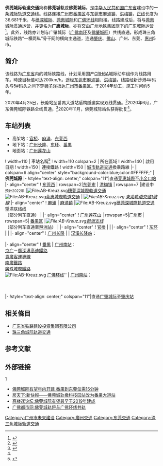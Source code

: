 {{Expand|time=2014-07-31T01:37:04+00:00}}
{{Refimprove|time=2014-07-31T10:30:00+00:00}}
{{GD Future infrastructure}}
{{Distinguish|佛穗莞城际}}
{{Infobox rail system-route
|rail_name=佛莞城际轨道交通
|other_name=
|name_bgcolor=
|banner_color=blue
|sec_banner_color=
|logo_filename=
|image_width=250px
|logo_bgcolor=
|logo_note=
|system_map=
|mapimage_width=200px
|map_bgcolor=
|locale={{PRC}}[[廣東省|廣東省]]
|service_type=[[城际轨道交通|城际轨道交通]]
|begin_operation=
|end_operation=
|status=建设中
|operation_note=
|system_length=36.681公里（[[正线|正线]]长度）
|length_in_operation=
|total_length=
|line_title=线路
|lines=
|stations=7个<br>- 高架站： 3个 <br>- 地下站：3个<br>- 地面站：1个
|route_title=线路
|main_route=
|secondary_route=
|branch_route=
|standard=
|main_stations=
|ridership=
|fleet_size=
|max_speed=200km/h
|track_gauge=1435毫米（[[标准轨|标准轨]]）
|distance_between_mainlines=
|min_radius=
|max_grade=
|block_signal=
|engine=[[接触网供电|接触网供电]]：50Hz 25,000V
|depot=
|operator=[[广东城际铁路运营有限公司|广东城际铁路运营有限公司]]
|franchise=
|hq=
|key_person=
|website=
|route_map={{佛莞城际铁路RDT}}
}}
'''佛莞城际轨道交通'''简称'''佛莞城轨'''或'''佛莞城际'''，是[[中华人民共和国|中华人民共和国]][[广东省|广东省]]建设中的一条[[珠三角城际轨道交通|城际轨道交通]]线。线路连接[[广州市|广州市]][[番禺区|番禺区]]与[[东莞市|东莞市]][[麻涌镇|麻涌镇]]、[[洪梅镇_(东莞市)|洪梅镇]]，[[正线|正线]]长度为36.681千米，与[[穗深城际铁路|穗深城际]]、[[莞惠城际轨道交通|莞惠城际]]和[[广佛环线|广佛环线]]相衔接。线路建成后，将与[[莞惠城际轨道交通|莞惠城际]]贯通运营，并更名为'''广惠城际'''，亦将交由[[广州地铁集团|广州地铁集团]]旗下的[[广东城际|广东城际]]运营<ref>{{Cite news |url=https://news.dayoo.com/guangdong/202201/01/139996_54155613.htm |title=广佛南环、佛莞城际已基本建成，将与广佛莞16条地铁线换乘 |author=谭超 |work=南方+ |date=2022-01-01 |via=大洋网 |accessdate=2022-01-18 |archive-date=2022-01-01 |archive-url=https://web.archive.org/web/20220101112412/https://news.dayoo.com/guangdong/202201/01/139996_54155613.htm }}</ref>。此外，线路亦计划与广肇城际（[[广佛环线|广佛南环]]及[[广佛肇城际轨道交通|佛肇城际]]）共线直通，形成珠三角城际铁路“一横两纵”骨干网的横向主通道，连通[[肇庆市|肇庆]]、[[佛山市|佛山]]、广州、东莞、[[惠州市|惠州]]5市。

==简介==
该线路为[[广东省|广东省]]内的城际铁路线，计划采用国产[[CRH6A|CRH6A]]城际动车组作为线路用车。時速目标值可达200km/h。途经[[东莞市|东莞市]][[麻涌镇|麻涌镇]]、[[洪梅镇_(东莞市)|洪梅镇]]，线路经新沙港4#码头与5#码头之间下穿[[珠江水道|狮子洋]]抵达[[广州市|广州市]][[番禺区|番禺区]]。于2014年动工，施工时间约5年。

2020年4月25日，长隆站至番禺大道站盾构隧道实现双线贯通。<ref>{{Cite web|title=佛莞城际长隆站至番禺大道站盾构区间实现双线贯通|url=https://baijiahao.baidu.com/s?id=1665296178118707476&wfr=spider&for=pc|accessdate=2020-05-02|work=baijiahao.baidu.com|archive-date=2022-04-08|archive-url=https://web.archive.org/web/20220408095508/https://baijiahao.baidu.com/s?id=1665296178118707476&wfr=spider&for=pc}}</ref>2020年6月，广东佛莞城际铁路全线贯通。<ref>{{Cite web|title=广东佛莞城际铁路全线贯通|url=http://www.xinhuanet.com/fortune/2020-06/02/c_1126061961.htm|accessdate=2020-10-30|archive-date=2020-11-02|archive-url=https://web.archive.org/web/20201102184956/http://www.xinhuanet.com/fortune/2020-06/02/c_1126061961.htm|dead-url=no}}</ref>2020年11月，佛莞城际站名获得批复<ref name=n202011 />。

== 车站列表 ==
* 高架站：[[官桥站（城轨）|官桥]]、[[麻涌站|麻涌]]、[[东莞西站|东莞西]]
* 地下站：[[广州长隆站|广州长隆]]、[[东环站|东环]]、[[番禺站|番禺]]
* 地面站：[[广州莲花山站|广州莲花山]]
{{start box}}
! width=110 | 車站名稱<ref name=n202011>{{cite web|url=http://td.gd.gov.cn/attachment/0/406/406092/3138485.pdf|title=广东省交通运输厅关于佛莞城际广州南站至望洪站段车站站名命名方案的批复|date=2020-11-26|access-date=2020-12-03|archive-date=2021-08-30|archive-url=https://web.archive.org/web/20210830224449/http://td.gd.gov.cn/attachment/0/406/406092/3138485.pdf}}</ref>
! width=110 colspan=2 | 所在區域
! width=140 | 啟用日期
! width=150 | 連接鐵路
! width=150 | [[城市軌道交通|城市軌道交通]]換乘路線
|-
| colspan=6 align="center" style="background-color:blue;color:#FFFFFF;" |'''佛莞城際'''
|-
!style="text-align: center;" colspan="11"|直通[[莞惠城际轨道交通|莞惠城際]]至[[小金口站|小金口站]]
|- align="center"
! [[东莞西站|东莞西]]
|  rowspan=2|[[东莞市|东莞市]]
| [[洪梅镇|洪梅镇]]
| rowspan=7 |建设中<BR><small>预计2022年</small>
|[[File:AB-Kreuz.svg|File:AB-Kreuz.svg]][[穗莞深城際軌道交通|穗莞深城際軌道交通]]<BR>[[File:AB-Kreuz.svg|File:AB-Kreuz.svg]][[莞惠城際軌道交通|莞惠城際軌道交通]]
| ''[[File:AB-Kreuz.svg|File:AB-Kreuz.svg]] [[東莞軌道交通|東莞軌道交通]][[東莞軌道交通1號線|1號線]]''
|- align="center"
! [[麻涌站|麻涌]]
| [[麻涌镇|麻涌镇]]
|[[File:AB-Kreuz.svg|File:AB-Kreuz.svg]][[穗莞深城際軌道交通|穗莞深城際軌道交通]]<BR>望洪联络线<BR>（部分列车直通）
|
|- align="center"
! [[广州莲花山站|广州莲花山]]
|  rowspan=5|[[广州市|广州市]]
|  rowspan=5| [[番禺区|番禺区]]
|''[[File:AB-Kreuz.svg|File:AB-Kreuz.svg]][[穗莞深城际轨道交通#历史|琶洲支线]]''<BR>（部分列车直通至[[琶洲站|琶洲站]]）
|''{{广州地铁路线链接|8|SL}}''
|- align="center"
! [[官桥站_(佛莞城际)|官桥]]
|
|''{{广州地铁路线链接|4|SL}}''
|- align="center"
! [[东环站|东环]]
|
|
|- align="center"
! [[广州长隆站|广州长隆]]
|
|{{rint|cn|metro}} [[汉溪长隆站|汉溪长隆站]]：<br />{{广州地铁路线链接|3|SL}}<br />{{广州地铁路线链接|7|SL}}
|- align="center"
! [[番禺站|番禺]]
|{{rint|cn|rail}} [[广州南站|广州南站]]：<br />[[京广高速铁路|京广]]－[[廣深港高速鐵路|廣深港高速鐵路]]<br />[[贵广客运专线|貴廣客運專線]]<br />[[南广铁路|南廣鐵路]]<br />[[广珠城际铁路|廣珠城際鐵路]]<br/>[[File:AB-Kreuz.svg|File:AB-Kreuz.svg]] [[广佛环线|广佛环线]]''
|{{rint|cn|metro}} [[广州南站_(地铁)|广州南站]]：<br />{{广州地铁路线链接|2|SL}}<br />{{广州地铁路线链接|7|SL}}<br />{{广州地铁路线链接|22|SL}}<br />{{佛山地铁路线链接|2|SL}}
|-
!style="text-align: center;" colspan="11"|直通[[广佛肇城际轨道交通|广肇城际]]至[[肇庆站|肇庆站]]
{{end box}}

==相关條目==
*[[广东省铁路建设投资集团有限公司|广东省铁路建设投资集团有限公司]]
*[[珠三角城际轨道交通|珠三角城际轨道交通]]

==参考文献==
{{Reflist}}
==外部链接==
[https://mp.weixin.qq.com/s/pYkwOqiVJmwEs-o6guHlGA] {{Wayback|url=https://mp.weixin.qq.com/s/pYkwOqiVJmwEs-o6guHlGA |date=20200619170632 }}
*[http://news.dg.fang.com/2014-02-07/12038992.htm 佛莞城际有望年内开建 番禺到东莞仅需15分钟] {{Wayback|url=http://news.dg.fang.com/2014-02-07/12038992.htm |date=20160304092935 }}
*[http://m.fang.com/newsinfo/bj/9857909.html 房天下:新快報——佛莞城轨撤科技园站改为番禺大道站] {{Wayback|url=http://m.fang.com/newsinfo/bj/9857909.html |date=20190513090928 }}
*[http://zm8.sm.cn/?src=http%3A%2F%2Fwww.gaoloumi.com%2Fviewthread.php%3Ftid%3D50267&uid=c16f7c1b01ea7344c5a1ee05a246ef01&hid=bbf6accfe83091cfe248a405fca5c2bd&pos=7&cid=9&pi=540x960&di=&time=1407095130928&from=click&restype=1&pagetype=0000000000000401 高楼迷论坛:佛莞城际有望最早于2019年建成]
*[http://zm8.sm.cn/?src=http%3A%2F%2Fwww.citygf.com%2Fgftc%2F02%2F201107%2Ft20110721_1921172.html&uid=c16f7c1b01ea7344c5a1ee05a246ef01&hid=6a729fcaa805a198c2f1ef3b35459850&pos=1&cid=9&pi=540x960&di=&time=1407095583413&from=click&restype=1&pagetype=0000000000000402 广佛都市网:佛莞城轨将与广佛环线共轨]
{{佛莞城际轨道交通|nocat}}
{{中国高速铁路}}
{{广州轨道交通}}
{{珠三角交通}}
{{广州地铁集团}}
[[Category:广州市未来建设|Category:广州市未来建设]]
[[Category:廣州交通|Category:廣州交通]]
[[Category:东莞交通|Category:东莞交通]]
[[Category:珠三角城际轨道交通|Category:珠三角城际轨道交通]]